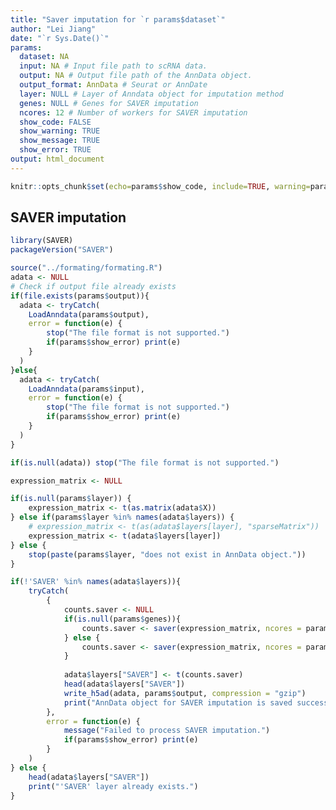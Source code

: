 ```yaml
---
title: "Saver imputation for `r params$dataset`"
author: "Lei Jiang"
date: "`r Sys.Date()`"
params:
  dataset: NA
  input: NA # Input file path to scRNA data.
  output: NA # Output file path of the AnnData object.
  output_format: AnnData # Seurat or AnnDate
  layer: NULL # Layer of Anndata object for imputation method
  genes: NULL # Genes for SAVER imputation
  ncores: 12 # Number of workers for SAVER imputation
  show_code: FALSE
  show_warning: TRUE
  show_message: TRUE
  show_error: TRUE
output: html_document
---
```

```r
knitr::opts_chunk$set(echo=params$show_code, include=TRUE, warning=params$show_warning, message=params$show_message)
```
## SAVER imputation
```r
library(SAVER)
packageVersion("SAVER")

source("../formating/formating.R")
adata <- NULL
# Check if output file already exists
if(file.exists(params$output)){
  adata <- tryCatch(
    LoadAnndata(params$output),
    error = function(e) {
        stop("The file format is not supported.")
        if(params$show_error) print(e)
    }
  )
}else{
  adata <- tryCatch(
    LoadAnndata(params$input),
    error = function(e) {
        stop("The file format is not supported.")
        if(params$show_error) print(e)
    }
  )
}

if(is.null(adata)) stop("The file format is not supported.")

expression_matrix <- NULL

if(is.null(params$layer)) {
    expression_matrix <- t(as.matrix(adata$X))
} else if(params$layer %in% names(adata$layers)) {
    # expression_matrix <- t(as(adata$layers[layer], "sparseMatrix"))
    expression_matrix <- t(adata$layers[layer])
} else {
    stop(paste(params$layer, "does not exist in AnnData object."))
}

if(!'SAVER' %in% names(adata$layers)){
    tryCatch(
        {
            counts.saver <- NULL
            if(is.null(params$genes)){
                counts.saver <- saver(expression_matrix, ncores = params$ncores, estimates.only = TRUE)
            } else {
                counts.saver <- saver(expression_matrix, ncores = params$ncores, pred.genes = params$genes, estimates.only = TRUE)
            }
            
            adata$layers["SAVER"] <- t(counts.saver)
            head(adata$layers["SAVER"])
            write_h5ad(adata, params$output, compression = "gzip")
            print("AnnData object for SAVER imputation is saved successfully.")
        },
        error = function(e) {
            message("Failed to process SAVER imputation.")
            if(params$show_error) print(e)
        }
    )
} else {
    head(adata$layers["SAVER"])
    print("'SAVER' layer already exists.")
}

```